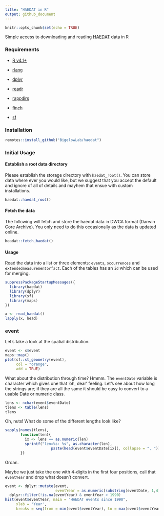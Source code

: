 ```yaml
---
title: "HAEDAT in R"
output: github_document
---
```


```r
knitr::opts_chunk$set(echo = TRUE)
```

Simple access to downloading and reading [HAEDAT](https://ipt.iobis.org/hab/resource?r=haedat) data in R

### Requirements

+ [R v4.1+](https://www.r-project.org/)


+ [rlang](https://CRAN.R-project.org/package=rlang)
+ [dplyr](https://CRAN.R-project.org/package=dplyr)
+ [readr](https://CRAN.R-project.org/package=readr)
+ [rappdirs](https://CRAN.R-project.org/package=rappdirs)
+ [finch](https://CRAN.R-project.org/package=finch)
+ [sf](https://CRAN.R-project.org/package=sf)

### Installation

```r
remotes::install_github("BigelowLab/haedat")
```

### Initial Usage


#### Establish a root data directory

Please establish the storage directory with `haedat_root()`. You can store data where ever you would like, but we suggest that you accept the default and ignore of all of details and mayhem that ensue with custom installations.

```r
haedat::haedat_root()
```

#### Fetch the data

The following will fetch and store the haedat data in DWCA format (Darwin Core Archive).  You only need to do this occasionally as the data is updated online.
```r
headat::fetch_haedat()
```


#### Usage

Read the data into a list or three elements: `events`, `occurrences` and `extendedmeasurementorfact`.  Each of the tables has an `id` which can be used for merging.

```r
suppressPackageStartupMessages({
  library(haedat)
  library(dplyr)
  library(sf)
  library(maps)
})

x <- read_haedat()
lapply(x, head)
```


### event

Let's take a look at the spatial distribution.

```r
event <- x$event
maps::map()
plot(sf::st_geometry(event),
     col = "orange",
     add = TRUE)
```

What about the distribution through time?  Hmmm.  The `eventDate` variable is character which gives one that 'oh, dear' feeling.  Let's see about how long the strings are; if they are all the same it should be easy to convert to a usable Date or numeric class.

```r
lens <- nchar(event$eventDate)
tlens <- table(lens)
tlens
```
Oh, nuts!  What do some of the different lengths look like?

```r
sapply(names(tlens),
       function(len){
         ix <- lens == as.numeric(len)
         sprintf("len=%s: %s", as.character(len),
                     paste(head(event$eventDate[ix]), collapse = ", "))
       })
```

Groan.

Maybe we just take the one with 4-digits in the first four positions, call that `eventYear` and drop what doesn't convert.

```r
event <- dplyr::mutate(event,
                       eventYear = as.numeric(substring(eventDate, 1,4))) |>
  dplyr::filter(!is.na(eventYear) & eventYear > 1990)
hist(event$eventYear, main = "HAEDAT events since 1990",
     xlab = 'Year',
     breaks = seq(from = min(event$eventYear), to = max(event$eventYear)))
```
